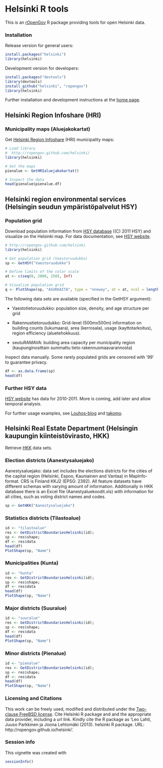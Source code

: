 <!--
%\VignetteEngine{knitr}
%\VignetteIndexEntry{An R Markdown Vignette made with knitr}
-->

Helsinki  R tools
===========

This is an [rOpenGov](http://ropengov.github.com/helsinki) R package
providing tools for open Helsinki data.


### Installation

Release version for general users:

```r
install.packages("helsinki")
library(helsinki)
```

Development version for developers:

```r
install.packages("devtools")
library(devtools)
install_github("helsinki", "ropengov")
library(helsinki)
```

Further installation and development instructions at the [home
page](http://ropengov.github.com/helsinki).

## Helsinki Region Infoshare (HRI)

### Municipality maps (Aluejakokartat)

Get [Helsinki Region Infoshare](http://www.hri.fi) (HRI) municipality maps:

```r
# Load library
#  http://ropengov.github.com/helsinki/
library(helsinki)

# Get the maps
pienalue <- GetHRIaluejakokartat()

# Inspect the data
head(pienalue$pienalue.df)
```


## Helsinki region environmental services (Helsingin seudun ympäristöpalvelut HSY)


### Population grid

Download population information from [HSY database](http://www.hsy.fi/seututieto/kaupunki/paikkatiedot/Sivut/Avoindata.aspx) ((C) 2011 HSY) and visualize on the Helsinki map. For data documentation, see [HSY website](http://www.hsy.fi/seututieto/Documents/Paikkatiedot/Tietokuvaukset_kaikki.pdf).


```r
# http://ropengov.github.com/helsinki
library(helsinki)

# Get population grid (Vaestoruudukko) 
sp <- GetHSY("Vaestoruudukko")  

# Define limits of the color scale
at <- c(seq(0, 2000, 250), Inf) 

# Visualize population grid
q <- PlotShape(sp, "ASUKKAITA", type = "oneway", at = at, ncol = length(at)) 
```

The following data sets are available (specified in the GetHSY argument):

 * Vaestotietoruudukko: population size, density, and age structure per grid

 * Rakennustietoruudukko: Grid-level (500mx500m) information on
   building counts (lukumaara), area (kerrosala), usage
   (kayttotarkoitus), region efficiency (aluetehokkuus).

 * seutuRAMAVA: building area capacity per municipality region
   (kaupunginosittain summattu tieto rakennusmaavarannosta)



Inspect data manually. Some rarely populated grids are censored with
'99' to guarantee privacy.

```r
df <- as.data.frame(sp)   
head(df)
```


### Further HSY data

[HSY website](http://www.hsy.fi/seututieto/kaupunki/paikkatiedot/Sivut/Avoindata.aspx) has data for 2010-2011. More is coming, add later and allow temporal analysis.

For further usage examples, see
[Louhos-blog](http://louhos.wordpress.com) and
[takomo](https://github.com/louhos/takomo/tree/master/Helsinki).


## Helsinki Real Estate Department (Helsingin kaupungin kiinteistövirasto, HKK)

Retrieve [HKK](http://kartta.hel.fi/avoindata/index.html) data sets.

### Election districts (Aanestysaluejako)

Aanestysaluejako: data set includes the elections districts for the cities of the capital region (Helsinki, Espoo, Kauniainen and Vantaa) in MapInfo-format. CRS is Finland KKJ2 (EPSG: 2392). All feature datasets have different schemas with varying amount of information. Additionally in HKK database there is an Excel file (Aanestyaluekoodit.xls) with information for all cities, such as voting district names and codes.

```r
sp <- GetHKK("Aanestysaluejako")
```


### Statistics districts (Tilastoalue)

```r
id <- "tilastoalue"
res <- GetDistrictBoundariesHelsinki(id); 
sp <- res$shape; 
df <- res$data
head(df)
PlotShape(sp, "Name")
```

### Municipalities (Kunta)

```r
id <- "kunta"
res <- GetDistrictBoundariesHelsinki(id); 
sp <- res$shape; 
df <- res$data
head(df)
PlotShape(sp, "Name")
```

### Major districts (Suuralue)

```r
id <- "suuralue"
res <- GetDistrictBoundariesHelsinki(id); 
sp <- res$shape; 
df <- res$data
head(df)
PlotShape(sp, "Name")
```

### Minor districts (Pienalue)

```r
id <- "pienalue"
res <- GetDistrictBoundariesHelsinki(id); 
sp <- res$shape; 
df <- res$data
head(df)
PlotShape(sp, "Name")
```



### Licensing and Citations

This work can be freely used, modified and distributed under the
[Two-clause FreeBSD
license](http://en.wikipedia.org/wiki/BSD\_licenses). Cite Helsinki R
package and and the appropriate data provider, including a url
link. Kindly cite the R package as 'Leo Lahti, Juuso Parkkinen ja
Joona Lehtomäki (2013). helsinki R package. URL:
http://ropengov.github.io/helsinki'.


### Session info


This vignette was created with

```r
sessionInfo()
```

